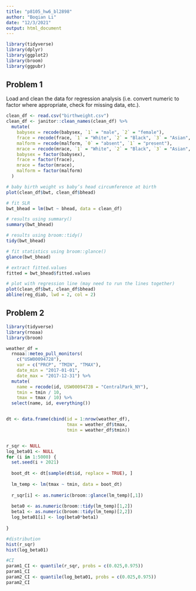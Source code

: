 ```yaml
---
title: "p8105_hw6_bl2898"
author: "Boqian Li"
date: "12/3/2021"
output: html_document
---
```


```r
library(tidyverse)
library(dplyr)
library(ggplot2)
library(broom)
library(ggpubr)
```

## Problem 1
Load and clean the data for regression analysis (i.e. convert numeric to factor where appropriate, check for missing data, etc.).
```r
clean_df <- read.csv("birthweight.csv") 
clean_df <- janitor::clean_names(clean_df) %>% 
  mutate(
    babysex = recode(babysex, `1` = "male", `2` = "female"),
    frace = recode(frace, `1` = "White", `2` = "Black", `3` = "Asian", `4` = "Puerto Rican", `8` = "Other", `9` = "Unknown"),
    malform = recode(malform, `0` = "absent", `1` = "present"),
    mrace = recode(mrace, `1` = "White", `2` = "Black", `3` = "Asian", `4` = "Puerto Rican", `8` = "Other"),
    babysex = factor(babysex),
    frace = factor(frace),
    mrace = factor(mrace),
    malform = factor(malform)
  )

# baby birth weight vs baby’s head circumference at birth
plot(clean_df$bwt, clean_df$bhead)

# fit SLR
bwt_bhead = lm(bwt ~ bhead, data = clean_df)

# results using summary()
summary(bwt_bhead)

# results using broom::tidy()
tidy(bwt_bhead)

# fit statistics using broom::glance()
glance(bwt_bhead)

# extract fitted.values
fitted = bwt_bhead$fitted.values

# plot with regression line (may need to run the lines together)
plot(clean_df$bwt, clean_df$bhead)
abline(reg_diab, lwd = 2, col = 2)

```

## Problem 2
```r
library(tidyverse)
library(rnoaa)
library(broom)

weather_df = 
  rnoaa::meteo_pull_monitors(
    c("USW00094728"),
    var = c("PRCP", "TMIN", "TMAX"), 
    date_min = "2017-01-01",
    date_max = "2017-12-31") %>%
  mutate(
    name = recode(id, USW00094728 = "CentralPark_NY"),
    tmin = tmin / 10,
    tmax = tmax / 10) %>%
  select(name, id, everything())


dt <- data.frame(cbind(id = 1:nrow(weather_df),
                       tmax = weather_df$tmax,
                       tmin = weather_df$tmin))


r_sqr <- NULL
log_beta01 <- NULL
for (i in 1:5000) {
  set.seed(i + 2021)
  
  boot_dt <- dt[sample(dt$id, replace = TRUE), ]
  
  lm_temp <- lm(tmax ~ tmin, data = boot_dt)
  
  r_sqr[i] <- as.numeric(broom::glance(lm_temp)[,1])
  
  beta0 <- as.numeric(broom::tidy(lm_temp)[1,2])
  beta1 <- as.numeric(broom::tidy(lm_temp)[2,2])
  log_beta01[i] <- log(beta0*beta1)
  
}

#distribution
hist(r_sqr)
hist(log_beta01)

#CI
param1_CI <- quantile(r_sqr, probs = c(0.025,0.975))
param1_CI
param2_CI <- quantile(log_beta01, probs = c(0.025,0.975))
param2_CI
```


